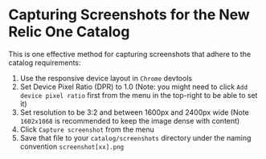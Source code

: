 
# Capturing Screenshots for the New Relic One Catalog

This is one effective method for capturing screenshots that adhere to the catalog requirements:

1. Use the responsive device layout in `Chrome` devtools
2. Set Device Pixel Ratio (DPR) to 1.0 (Note: you might need to click `Add device pixel ratio` first from the menu in the top-right to be able to set it)
3. Set resolution to be 3:2 and between 1600px and 2400px wide (Note `1602x1068` is recommended to keep the image dense with content)
4. Click `Capture screenshot` from the menu
5. Save that file to your `catalog/screenshots` directory under the naming convention `screenshot[xx].png`

<Screenshot />